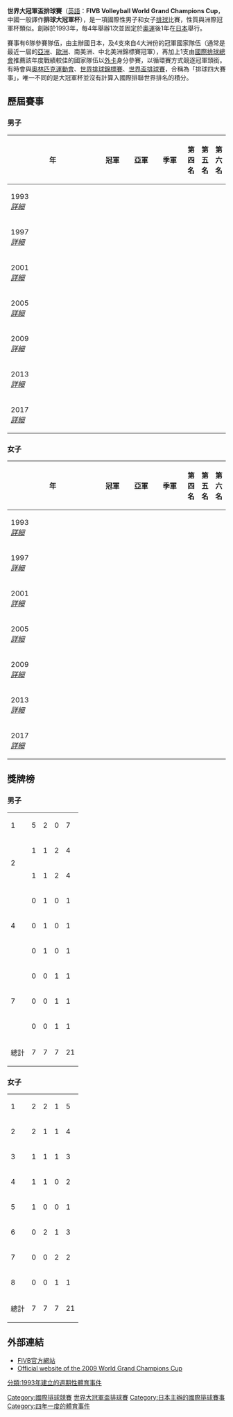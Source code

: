 {{Infobox sports league
| logo        = 
| pixels      = 
| sport       = [[排球|排球]]
| founded     = 1993
| teams       = 6
| continent   = [[國際性|國際性]] ([[國際排球總會|FIVB]])
| champion    = '''男:''' {{vb|BRA}} (第五次) <br /> '''女:''' {{vbw|CHN}} (第二次)
| most_champs = '''男:''' {{vb|BRA}} (五次) <br /> '''女:''' {{vbw|BRA}}{{vbw|CHN}} (各二次)
| current_season = 
}}

'''世界大冠軍盃排球賽'''（[[英語|英語]]：'''FIVB Volleyball World Grand Champions Cup'''，中國一般譯作'''排球大冠軍杯'''），是一項國際性男子和女子[[排球|排球]]比賽，性質與洲際冠軍杯類似。創辦於1993年，每4年舉辦1次並固定於[[奧運|奧運]]後1年在[[日本|日本]]舉行。

賽事有6隊參賽隊伍，由主辦國日本，及4支來自4大洲份的冠軍國家隊伍（通常是最近一屆的[[亞洲排球錦標賽|亞洲]]、[[歐洲排球錦標賽|歐洲]]、南美洲、中北美洲錦標賽冠軍），再加上1支由[[國際排球總會|國際排球總會]]推薦該年度戰績較佳的國家隊伍以[[外卡|外卡]]身分參賽，以循環賽方式競逐冠軍頭銜。有時會與[[奧林匹克運動會|奧林匹克運動會]]、[[世界排球錦標賽|世界排球錦標賽]]、[[世界盃排球賽|世界盃排球賽]]，合稱為「排球四大賽事」，唯一不同的是大冠軍杯並沒有計算入國際排聯世界排名的積分。

== 歷屆賽事 ==

=== 男子 ===
{| class="wikitable" style="font-size:90%; width: 98%; text-align: center;"
|- 
!width=5%|年
!width=15%|冠軍
!width=15%|亞軍
!width=15%|季軍
!width=15%|第四名
!width=15%|第五名
!width=15%|第六名
|- style="background: #D0E7FF"
|1993<br />''[[1993年男子世界大冠軍盃排球賽|詳細]]''
|'''{{vb-big|ITA}}'''
|{{vb-big|BRA}}
|{{vb-big|CUB}}
|{{vb-big|JPN}}
|{{vb-big|USA}}
|{{vb-big|KOR}}
|- 
|1997<br />''[[1997年男子世界大冠軍盃排球賽|詳細]]''
|'''{{vb-big|BRA}}'''
|{{vb-big|NED}}
|{{vb-big|CUB}}
|{{vb-big|CHN}}
|{{vb-big|JPN}}
|{{vb-big|AUS}}
|- style="background: #D0E7FF"
|2001<br />''[[2001年男子世界大冠軍盃排球賽|詳細]]''
|'''{{vb-big|CUB}}'''
|{{vb-big|BRA}}
|{{vb-big|FR Yugoslavia}}
|{{vb-big|KOR}}
|{{vb-big|JPN}}
|{{vb-big|ARG}}
|- 
|2005<br />''[[2005年男子世界大冠軍盃排球賽|詳細]]''
|'''{{vb-big|BRA}}'''
|{{vb-big|USA}}
|{{vb-big|ITA}}
|{{vb-big|JPN}}
|{{vb-big|EGY}}
|{{vb-big|CHN}}
|- style="background: #D0E7FF"
|2009<br />''[[2009年男子世界大冠軍盃排球賽|詳細]]''
|'''{{vb-big|BRA}}'''
|{{vb-big|CUB}}
|{{vb-big|JPN}}
|{{vb-big|POL}}
|{{vb-big|IRI}}
|{{vb-big|EGY}}
|- 
|2013<br />''[[2013年男子世界大冠軍盃排球賽|詳細]]''
|'''{{vb-big|BRA}}'''
|{{vb-big|RUS}}
|{{vb-big|ITA}}
|{{vb-big|IRI}}
|{{vb-big|USA}}
|{{vb-big|JPN}}
|- style="background: #D0E7FF"
|2017<br />''[[2017年男子世界大冠軍盃排球賽|詳細]]''
|'''{{vb-big|BRA}}'''
|{{vb-big|ITA}}
|{{vb-big|IRI}}
|{{vb-big|USA}}
|{{vb-big|FRA}}
|{{vb-big|JPN}}
|}

=== 女子 ===
{| class="wikitable" style="font-size:90%; width: 98%; text-align: center;"
|- 
!width=5%|年
!width=15%|冠軍
!width=15%|亞軍
!width=15%|季軍
!width=15%|第四名
!width=15%|第五名
!width=15%|第六名
|- style="background: #D0E7FF"
|1993<br />''[[1993年女子世界大冠軍盃排球賽|詳細]]''
|'''{{vbw-big|CUB}}'''
|{{vbw-big|CHN}}
|{{vbw-big|RUS|1991}}
|{{vbw-big|JPN}}
|{{vbw-big|USA}}
|{{vbw-big|PER|state}}
|- 
|1997<br />''[[1997年女子世界大冠軍盃排球賽|詳細]]''
|'''{{vbw-big|RUS}}'''
|{{vbw-big|CUB}}
|{{vbw-big|BRA}}
|{{vbw-big|CHN}}
|{{vbw-big|JPN}}
|{{vbw-big|KOR}}
|- style="background: #D0E7FF"
|2001<br />''[[2001年女子世界大冠軍盃排球賽|詳細]]''
|'''{{vbw-big|CHN}}'''
|{{vbw-big|RUS}}
|{{vbw-big|JPN}}
|{{vbw-big|BRA}}
|{{vbw-big|USA}}
|{{vbw-big|KOR}}
|- 
|2005<br />''[[2005年女子世界大冠軍盃排球賽|詳細]]''
|'''{{vbw-big|BRA}}'''
|{{vbw-big|USA}}
|{{vbw-big|CHN}}
|{{vbw-big|POL}}
|{{vbw-big|JPN}}
|{{vbw-big|KOR}}
|- style="background: #D0E7FF"
|2009<br />''[[2009年女子世界大冠軍盃排球賽|詳細]]''
|'''{{vbw-big|ITA}}'''
|{{vbw-big|BRA}}
|{{vbw-big|DOM}}
|{{vbw-big|JPN}}
|{{vbw-big|KOR}}
|{{vbw-big|THA}}
|- 
|2013<br />''[[2013年女子世界大冠軍盃排球賽|詳細]]''
|'''{{vbw-big|BRA}}'''
|{{vbw-big|USA}}
|{{vbw-big|JPN}}
|{{vbw-big|RUS}}
|{{vbw-big|THA}}
|{{vbw-big|DOM}}
|- style="background: #D0E7FF"
|2017<br />''[[2017年女子世界大冠軍盃排球賽|詳細]]''
|'''{{vbw-big|CHN}}'''
|{{vbw-big|BRA}}
|{{vbw-big|USA}}
|{{vbw-big|RUS}}
|{{vbw-big|JPN}}
|{{vbw-big|KOR}}
|}

== 獎牌榜 ==
=== 男子 ===
{| {{RankedMedalTable|nation-width=200px}}
|-
|1
|align=left|{{vb|BRA}}
|5||2||0||7 
|-
|rowspan=2|2
|align=left|{{vb|CUB}}
|1||1||2||4
|-
|align=left|{{vb|ITA}}
|1||1||2||4
|-
|rowspan=3|4
|align=left|{{vb|NED}}
|0||1||0||1
|-
|align=left|{{vb|USA}}
|0||1||0||1
|-
|align=left|{{vb|RUS}}
|0||1||0||1
|-
|rowspan=3|7
|align=left|{{vb|FR Yugoslavia}}
|0||0||1||1
|-
|align=left|{{vb|JPN}}
|0||0||1||1
|-
|align=left|{{vb|IRI}}
|0||0||1||1
|-
!colspan=2| 總計 || 7 || 7 || 7 || 21
|}

=== 女子 ===
{| {{RankedMedalTable|nation-width=200px}}
|-
|1
|align=left|{{vbw|BRA}}
|2||2||1||5
|-
|2
|align=left|{{vbw|CHN}}
|2||1||1||4
|-
|3
|align=left|{{vbw|RUS}}
|1||1||1||3
|-
|4
|align=left|{{vbw|CUB}}
|1||1||0||2
|-
|5
|align=left|{{vbw|ITA}}
|1||0||0||1
|-
|6
|align=left|{{vbw|USA}}
|0||2||1||3
|-
|7
|align=left|{{vbw|JPN}}
|0||0||2||2
|-
|8
|align=left|{{vbw|DOM}}
|0||0||1||1
|- 
!colspan=2| 總計 || 7 || 7 || 7 || 21
|}

== 外部連結 ==
* [http://www.fivb.org/ FIVB官方網站]{{Wayback|url=http://www.fivb.org/ |date=20150422025748 }}
* [http://www.fivb.org/EN/Volleyball/Competitions/GrandChampionCup/2009/men/ Official website of the 2009 World Grand Champions Cup] {{Wayback|url=http://www.fivb.org/EN/Volleyball/Competitions/GrandChampionCup/2009/men/ |date=20210912161141 }}


{{國際排球}}
{{世界大冠軍盃排球賽}}

[[Category:國際排球競賽|Category:國際排球競賽]]
[[Category:世界大冠軍盃排球賽|]]
[[分類:1993年建立的週期性體育事件|分類:1993年建立的週期性體育事件]]
[[Category:日本主辦的國際排球賽事|Category:日本主辦的國際排球賽事]]
[[Category:四年一度的體育事件|Category:四年一度的體育事件]]